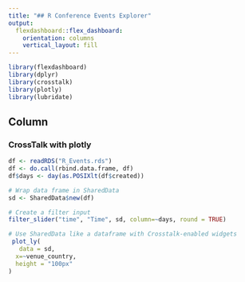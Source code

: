 ```yaml
---
title: "## R Conference Events Explorer"
output: 
  flexdashboard::flex_dashboard:
    orientation: columns
    vertical_layout: fill
---
```


```r
library(flexdashboard)
library(dplyr)
library(crosstalk)
library(plotly)
library(lubridate)

```

Column 
-----------------------------------------------------------------------

### CrossTalk with plotly

```r
df <- readRDS("R_Events.rds")
df <- do.call(rbind.data.frame, df)
df$days <- day(as.POSIXlt(df$created))

# Wrap data frame in SharedData
sd <- SharedData$new(df)

# Create a filter input
filter_slider("time", "Time", sd, column=~days, round = TRUE)

# Use SharedData like a dataframe with Crosstalk-enabled widgets
 plot_ly(
   data = sd,
  x=~venue_country,
  height = "100px"
)

```

